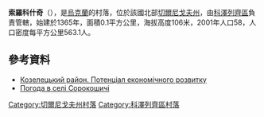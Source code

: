 {{coord|51|11|35|N|30|38|5|E|display=title}}

'''索羅科什奇'''（{{lang-uk|Сорокошичі}}），是[[烏克蘭|烏克蘭]]的村落，位於該國北部[[切爾尼戈夫州|切爾尼戈夫州]]，由[[科澤列齊區|科澤列齊區]]負責管轄，始建於1365年，面積0.1平方公里，海拔高度106米，2001年人口58，人口密度每平方公里563.1人。

==參考資料==
*[http://cg.gov.ua/web_docs/1/2014/03/docs/KOZELETS.PDF Козелецький район. Потенціал економічного розвитку] {{Wayback|url=http://cg.gov.ua/web_docs/1/2014/03/docs/KOZELETS.PDF |date=20151222113731 }}
* [http://weather.in.ua/ua/chernigovskaja/24561 Погода в селі Сорокошичі] {{Wayback|url=http://weather.in.ua/ua/chernigovskaja/24561 |date=20201126184504 }}

[[Category:切爾尼戈夫州村落|Category:切爾尼戈夫州村落]]
[[Category:科澤列齊區村落|Category:科澤列齊區村落]]


{{Chernihiv-geo-stub}}
